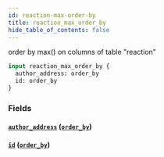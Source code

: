 ```yaml
---
id: reaction-max-order-by
title: reaction_max_order_by
hide_table_of_contents: false
---
```



order by max() on columns of table "reaction"

```graphql
input reaction_max_order_by {
  author_address: order_by
  id: order_by
}
```


### Fields

#### [`author_address`](#) ([`order_by`](../enums/order-by))




#### [`id`](#) ([`order_by`](../enums/order-by))






